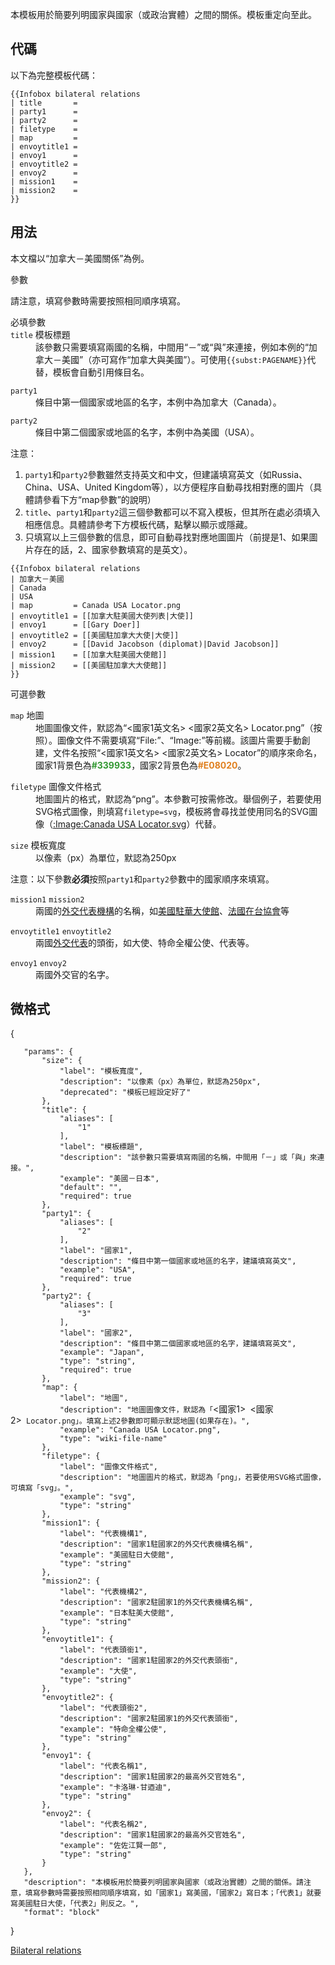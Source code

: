 {{Documentation subpage}}
<!-- PLEASE ADD CATEGORIES AND INTERWIKIS AT THE BOTTOM OF THIS PAGE -->

{{Lua|Module:Infobox|Module:InfoboxImage}}

本模板用於簡要列明國家與國家（或政治實體）之間的關係。模板'''{{tl|Bilateral}}'''重定向至此。

== 代碼 ==
{{Parameter names example|_template=|  size | title | party1 | party2 | 1 | map | 2 | 3 | filetype | flagvariant1 | flagvariant2 | mission1 | mission2 | envoytitle1 | envoytitle2 | envoy1 | envoy2 }}
以下為完整模板代碼：
<pre style="font-size:95%; overflow:auto;">
{{Infobox bilateral relations
| title       =
| party1      =
| party2      =
| filetype    = 
| map         = 
| envoytitle1 = 
| envoy1      = 
| envoytitle2 = 
| envoy2      = 
| mission1    = 
| mission2    = 
}}
</pre>

== 用法 ==
{{Infobox bilateral relations
| 加拿大－美國
| Canada
| USA
| map         = Canada USA Locator.png
| envoytitle1 = [[加拿大駐美國大使列表|大使]]
| envoy1      = [[Gary Doer]]
| envoytitle2 = [[美國駐加拿大大使|大使]]
| envoy2      = [[David Jacobson (diplomat)|David Jacobson]]
| mission1    = [[加拿大駐美國大使館]]
| mission2    = [[美國駐加拿大大使館]]
}}

本文檔以“加拿大－美國關係”為例。

; 參數
請注意，填寫參數時需要按照相同順序填寫。

; 必填參數
; <code>title</code> 模板標題
: 該參數只需要填寫兩國的名稱，中間用“－”或“與”來連接，例如本例的“加拿大－美國”（亦可寫作“加拿大與美國”）。可使用<tt><nowiki>{{subst:PAGENAME}}</nowiki></tt>代替，模板會自動引用條目名。

; <code>party1</code>
: 條目中第一個國家或地區的名字，本例中為加拿大（Canada）。

; <code>party2</code>
: 條目中第二個國家或地區的名字，本例中為美國（USA）。

;注意：
#<code>party1</code>和<code>party2</code>參數雖然支持英文和中文，但建議填寫英文（如Russia、China、USA、United Kingdom等），以方便程序自動尋找相對應的圖片（具體請參看下方“map參數”的說明）
#<code>title</code>、<code>party1</code>和<code>party2</code>這三個參數都可以不寫入模板，但其所在處必須填入相應信息。具體請參考下方模板代碼，點擊以顯示或隱藏。
#只填寫以上三個參數的信息，即可自動尋找對應地圖圖片（前提是1、如果圖片存在的話，2、國家參數填寫的是英文）。


{{HideH|右側示例的模板代碼}}
<pre style="font-size:95%; overflow:auto;">
{{Infobox bilateral relations
| 加拿大－美國
| Canada
| USA
| map         = Canada USA Locator.png
| envoytitle1 = [[加拿大駐美國大使列表|大使]]
| envoy1      = [[Gary Doer]]
| envoytitle2 = [[美國駐加拿大大使|大使]]
| envoy2      = [[David Jacobson (diplomat)|David Jacobson]]
| mission1    = [[加拿大駐美國大使館]]
| mission2    = [[美國駐加拿大大使館]]
}}
</pre>
{{HideF}}


;可選參數

; <code>map</code> 地圖
: 地圖圖像文件，默認為“<國家1英文名> <國家2英文名> Locator.png”（按照）。圖像文件不需要填寫“File:”、“Image:”等前綴。該圖片需要手動創建，文件名按照“<國家1英文名> <國家2英文名> Locator”的順序來命名，國家1背景色為<font color="#339933">'''#339933'''</font>，國家2背景色為<font color="#E08020">'''#E08020'''</font>。

; <code>filetype</code> 圖像文件格式
: 地圖圖片的格式，默認為“png”。本參數可按需修改。舉個例子，若要使用SVG格式圖像，則填寫<code>filetype=svg</code>，模板將會尋找並使用同名的SVG圖像（[[:Image:Canada USA Locator.svg]]）代替。

; <code>size</code> 模板寬度
: 以像素（px）為單位，默認為250px

注意：以下參數'''必須'''按照<code>party1</code>和<code>party2</code>參數中的國家順序來填寫。

; <code>mission1</code> <code>mission2</code>
: 兩國的[[外交代表機構]]的名稱，如[[美國駐華大使館]]、[[法國在台協會]]等

; <code>envoytitle1</code> <code>envoytitle2</code>
: 兩國[[外交代表]]的頭銜，如大使、特命全權公使、代表等。

; <code>envoy1</code> <code>envoy2</code>
: 兩國外交官的名字。

== 微格式 ==
{{UF-adr}}

<templatedata>
{
	"params": {
		"size": {
			"label": "模板寬度",
			"description": "以像素（px）為單位，默認為250px",
			"deprecated": "模板已經設定好了"
		},
		"title": {
			"aliases": [
				"1"
			],
			"label": "模板標題",
			"description": "該參數只需要填寫兩國的名稱，中間用「－」或「與」來連接。",
			"example": "美國－日本",
			"default": "{{subst:PAGENAME}}",
			"required": true
		},
		"party1": {
			"aliases": [
				"2"
			],
			"label": "國家1",
			"description": "條目中第一個國家或地區的名字，建議填寫英文",
			"example": "USA",
			"required": true
		},
		"party2": {
			"aliases": [
				"3"
			],
			"label": "國家2",
			"description": "條目中第二個國家或地區的名字，建議填寫英文",
			"example": "Japan",
			"type": "string",
			"required": true
		},
		"map": {
			"label": "地圖",
			"description": "地圖圖像文件，默認為「<國家1> <國家2> Locator.png」。填寫上述2參數即可顯示默認地圖(如果存在)。",
			"example": "Canada USA Locator.png",
			"type": "wiki-file-name"
		},
		"filetype": {
			"label": "圖像文件格式",
			"description": "地圖圖片的格式，默認為「png」，若要使用SVG格式圖像，可填寫「svg」。",
			"example": "svg",
			"type": "string"
		},
		"mission1": {
			"label": "代表機構1",
			"description": "國家1駐國家2的外交代表機構名稱",
			"example": "美國駐日大使館",
			"type": "string"
		},
		"mission2": {
			"label": "代表機構2",
			"description": "國家2駐國家1的外交代表機構名稱",
			"example": "日本駐美大使館",
			"type": "string"
		},
		"envoytitle1": {
			"label": "代表頭銜1",
			"description": "國家1駐國家2的外交代表頭銜",
			"example": "大使",
			"type": "string"
		},
		"envoytitle2": {
			"label": "代表頭銜2",
			"description": "國家2駐國家1的外交代表頭銜",
			"example": "特命全權公使",
			"type": "string"
		},
		"envoy1": {
			"label": "代表名稱1",
			"description": "國家1駐國家2的最高外交官姓名",
			"example": "卡洛琳·甘迺迪",
			"type": "string"
		},
		"envoy2": {
			"label": "代表名稱2",
			"description": "國家1駐國家2的最高外交官姓名",
			"example": "佐佐江賢一郎",
			"type": "string"
		}
	},
	"description": "本模板用於簡要列明國家與國家（或政治實體）之間的關係。請注意，填寫參數時需要按照相同順序填寫，如「國家1」寫美國，「國家2」寫日本；「代表1」就要寫美國駐日大使，「代表2」則反之。",
	"format": "block"
}
</templatedata>

<includeonly>
<!-- CATEGORIES AND INTERWIKIS HERE, THANKS -->
[[Category:政治及政府訊息框模板|Bilateral relations]]
</includeonly>